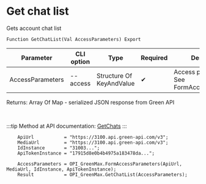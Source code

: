﻿---
sidebar_position: 14
description: Get chat list and other functions to work with Green Max in the Open Integration Package, a free open-source integration library for 1C:Enterprise 8, OneScript and CLI
keywords: [1C, 1С, 1С:Enterprise, 1С:Enterprise 8.3, API, Integration, Services, Exchange, OneScript, CLI, Green Max]
---


# Get chat list
 Gets account chat list



`Function GetChatList(Val AccessParameters) Export`

  | Parameter | CLI option | Type | Required | Description |
  |-|-|-|-|-|
  | AccessParameters | --access | Structure Of KeyAndValue | &#x2714; | Access parameters. See FormAccessParameters |

  
  Returns:  Array Of Map - serialized JSON response from Green API

<br/>

:::tip
Method at API documentation: [GetChats](https://green-api.com/v3/docs/api/service/GetChats/)
:::
<br/>


```bsl title="1C:Enterprise/OneScript code example"
    ApiUrl           = "https://3100.api.green-api.com/v3";
    MediaUrl         = "https://3100.api.green-api.com/v3";
    IdInstance       = "31003...";
    ApiTokenInstance = "17915d8e0b4b4975a183478da...";

    AccessParameters = OPI_GreenMax.FormAccessParameters(ApiUrl, MediaUrl, IdInstance, ApiTokenInstance);
    Result           = OPI_GreenMax.GetChatList(AccessParameters);
```
 




